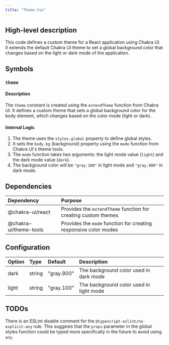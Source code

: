 ```yaml
---
title: "Theme.tsx"
---
```


## High-level description
This code defines a custom theme for a React application using Chakra UI. It extends the default Chakra UI theme to set a global background color that changes based on the light or dark mode of the application.

## Symbols

### `theme`
#### Description
The `theme` constant is created using the `extendTheme` function from Chakra UI. It defines a custom theme that sets a global background color for the body element, which changes based on the color mode (light or dark).

#### Internal Logic
1. The theme uses the `styles.global` property to define global styles.
2. It sets the `body.bg` (background) property using the `mode` function from Chakra UI's theme tools.
3. The `mode` function takes two arguments: the light mode value (`light`) and the dark mode value (`dark`).
4. The background color will be `"gray.100"` in light mode and `"gray.900"` in dark mode.

## Dependencies
| Dependency | Purpose |
|:-----------|:--------|
| @chakra-ui/react | Provides the `extendTheme` function for creating custom themes |
| @chakra-ui/theme-tools | Provides the `mode` function for creating responsive color modes |

## Configuration
| Option | Type | Default | Description |
|:-------|:-----|:--------|:------------|
| dark | string | "gray.900" | The background color used in dark mode |
| light | string | "gray.100" | The background color used in light mode |

## TODOs
There is an ESLint disable comment for the `@typescript-eslint/no-explicit-any` rule. This suggests that the `props` parameter in the global styles function could be typed more specifically in the future to avoid using `any`.